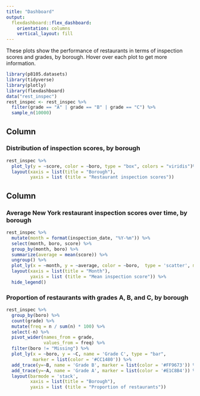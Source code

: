 ```yaml
---
title: "Dashboard"
output: 
  flexdashboard::flex_dashboard:
    orientation: columns
    vertical_layout: fill
---
```


These plots show the performance of restaurants in terms of inspection scores and grades, by borough. Hover over each plot to get more information.

```r
library(p8105.datasets)
library(tidyverse)
library(plotly)
library(flexdashboard)
data("rest_inspec")
rest_inspec <- rest_inspec %>%
  filter(grade == "A" | grade == "B" | grade == "C") %>%
  sample_n(10000)
```


Column {data-width=650}
-----------------------------------------------------------------------
### Distribution of inspection scores, by borough

```r
rest_inspec %>%
  plot_ly(y = ~score, color = ~boro, type = "box", colors = "viridis")%>%
  layout(xaxis = list(title = "Borough"),
         yaxis = list (title = "Restaurant inspection scores"))
```

Column {data-width=350}
-----------------------------------------------------------------------

### Average New York restaurant inspection scores over time, by borough

```r
rest_inspec %>% 
  mutate(month = format(inspection_date, "%Y-%m")) %>%
  select(month, boro, score) %>% 
  group_by(month, boro) %>%
  summarize(average = mean(score)) %>%
  ungroup() %>%
  plot_ly(x = ~month, y = ~average, color = ~boro,  type = 'scatter', mode = 'lines+markers', colors = "viridis") %>%
  layout(xaxis = list(title = "Month"),
         yaxis = list (title = "Mean inspection score")) %>%
  hide_legend()
```


### Proportion of restaurants with grades A, B, and C, by borough

```r
rest_inspec %>%
  group_by(boro) %>%
  count(grade) %>% 
  mutate(freq = n / sum(n) * 100) %>%
  select(-n) %>%
  pivot_wider(names_from = grade,
              values_from = freq) %>%
  filter(boro != "Missing") %>%
  plot_ly(x = ~boro, y = ~C, name = 'Grade C', type = "bar", 
          marker = list(color = '#CC1480')) %>%
  add_trace(y=~B, name = 'Grade B', marker = list(color = '#FF9673')) %>%   
  add_trace(y=~A, name = 'Grade A', marker = list(color = '#E1C8B4')) %>% 
  layout(barmode = 'stack',
         xaxis = list(title = "Borough"),
         yaxis = list (title = "Proportion of restaurants"))
```